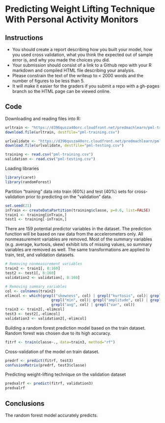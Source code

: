 # Predicting Weight Lifting Technique With Personal Activity Monitors

## Instructions
* You should create a report describing how you built your model, how you used cross validation, what you think the expected out of sample error is, and why you made the choices you did.   
* Your submission should consist of a link to a Github repo with your R markdown and compiled HTML file describing your analysis.   
* Please constrain the text of the writeup to < 2000 words and the number of figures to be less than 5.   
* It will make it easier for the graders if you submit a repo with a gh-pages branch so the HTML page can be viewed online.

## Code
Downloading and reading files into R:
```r
urltrain <- "https://d396qusza40orc.cloudfront.net/predmachlearn/pml-training.csv"
download.file(urltrain, destfile="pml-training.csv")

urlvalidate <- "https://d396qusza40orc.cloudfront.net/predmachlearn/pml-testing.csv"
download.file(urlvalidate, destfile="pml-testing.csv")

training <- read.csv("pml-training.csv")
validation <- read.csv("pml-testing.csv")
```

Loading libraries
```r
library(caret)
library(randomForest)
```

Partition "training" data into train (60%) and test (40%) sets for cross-validation prior to predicting on the "validation" data.
```r
set.seed(21)
inTrain <- createDataPartition(training$classe, p=0.6, list=FALSE)
train1 <- training[inTrain,]
test1 <- training[-inTrain,]
```

There are 159 potential predictor variables in the dataset. The prediction function will be based on raw data from the accelerometers only. All nonmeasurement variables are removed. Most of the summary variables (e.g. average, kurtosis, skew) exhibit lots of missing values, so summary variables are removed as well. The same transformations are applied to train, test, and validation datasets.
```r
# Removing nonmeasurement variables
train2 <- train1[, 8:160]
test2 <- test1[, 8:160]
validation2 <- validation[, 8:160]

# Removing summary variables
col <- colnames(train2)
elimcol <- which(grepl("skewness", col) | grepl("kurtosis", col)| grepl("max", col)|
                     grepl("min", col)| grepl("amplitude", col) | grepl("stddev", col)|
                     grepl("avg", col) | grepl("var", col))
train3 <- train2[,-elimcol]
test3 <- test2[,-elimcol]
validation3 <- validation2[,-elimcol]
```

Building a random forest prediction model based on the train dataset. Random forest was chosen due to its high accuracy. 
```r
fitrf <- train(classe~., data=train3, method="rf")
```

Cross-validation of the model on train dataset.
```r
predrf <- predict(fitrf, test3)
confusionMatrix(predrf, test3$classe)
```

Predicting weight-lifting technique on the validation dataset
```r
predvalrf <- predict(fitrf, validation3)
predvalrf
```

## Conclusions
The random forest model accurately predicts.
